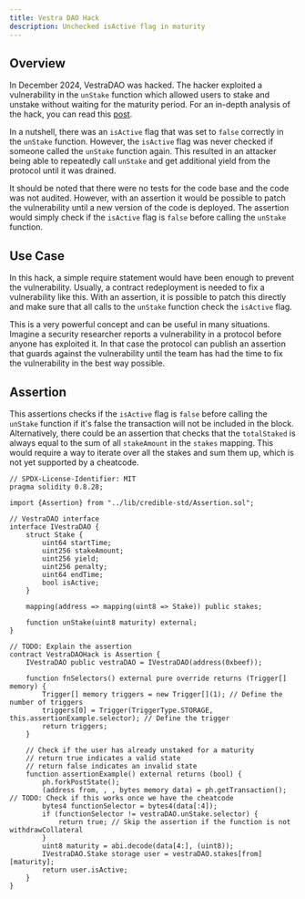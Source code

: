 ```yaml
---
title: Vestra DAO Hack
description: Unchecked isActive flag in maturity
---
```


## Overview
In December 2024, VestraDAO was hacked. The hacker exploited a vulnerability in the `unStake` function which allowed users to stake and unstake without waiting for the maturity period.
For an in-depth analysis of the hack, you can read this [post](https://x.com/_czepluch/status/1866112404242743590).

In a nutshell, there was an `isActive` flag that was set to `false` correctly in the `unStake` function. However, the `isActive` flag was never checked if someone called the `unStake` function again.
This resulted in an attacker being able to repeatedly call `unStake` and get additional yield from the protocol until it was drained.

It should be noted that there were no tests for the code base and the code was not audited. However, with an assertion it would be possible to patch the vulnerability until a new version of the code is deployed.
The assertion would simply check if the `isActive` flag is `false` before calling the `unStake` function.

## Use Case
In this hack, a simple require statement would have been enough to prevent the vulnerability. Usually, a contract redeployment is needed to fix a vulnerability like this.
With an assertion, it is possible to patch this directly and make sure that all calls to the `unStake` function check the `isActive` flag.

This is a very powerful concept and can be useful in many situations. Imagine a security researcher reports a vulnerability in a protocol before anyone has exploited it. 
In that case the protocol can publish an assertion that guards against the vulnerability until the team has had the time to fix the vulnerability in the best way possible.

## Assertion
This assertions checks if the `isActive` flag is `false` before calling the `unStake` function if it's false the transaction will not be included in the block.
Alternatively, there could be an assertion that checks that the `totalStaked` is always equal to the sum of all `stakeAmount` in the `stakes` mapping. 
This would require a way to iterate over all the stakes and sum them up, which is not yet supported by a cheatcode.

```solidity
// SPDX-License-Identifier: MIT
pragma solidity 0.8.28;

import {Assertion} from "../lib/credible-std/Assertion.sol";

// VestraDAO interface
interface IVestraDAO {
    struct Stake {
        uint64 startTime;
        uint256 stakeAmount;
        uint256 yield;
        uint256 penalty;
        uint64 endTime;
        bool isActive;
    }

    mapping(address => mapping(uint8 => Stake)) public stakes;

    function unStake(uint8 maturity) external;
}

// TODO: Explain the assertion
contract VestraDAOHack is Assertion {
    IVestraDAO public vestraDAO = IVestraDAO(address(0xbeef));

    function fnSelectors() external pure override returns (Trigger[] memory) {
        Trigger[] memory triggers = new Trigger[](1); // Define the number of triggers
        triggers[0] = Trigger(TriggerType.STORAGE, this.assertionExample.selector); // Define the trigger
        return triggers;
    }

    // Check if the user has already unstaked for a maturity
    // return true indicates a valid state
    // return false indicates an invalid state
    function assertionExample() external returns (bool) {
        ph.forkPostState();
        (address from, , , bytes memory data) = ph.getTransaction(); // TODO: Check if this works once we have the cheatcode
        bytes4 functionSelector = bytes4(data[:4]);
        if (functionSelector != vestraDAO.unStake.selector) {
            return true; // Skip the assertion if the function is not withdrawCollateral
        }
        uint8 maturity = abi.decode(data[4:], (uint8));
        IVestraDAO.Stake storage user = vestraDAO.stakes[from][maturity];
        return user.isActive;
    }
}
```